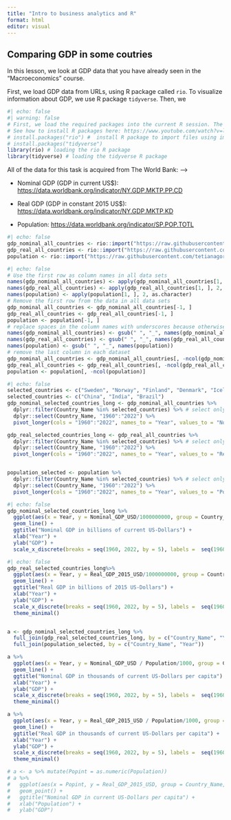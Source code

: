 ```yaml
---
title: "Intro to business analytics and R"
format: html
editor: visual
---
```


## Comparing GDP in some coutries

In this lesson, we look at GDP data that you have already seen in the "Macroeconomics" course.

First, we load GDP data from URLs, using R package called `rio`. To visualize information about GDP, we use R package `tidyverse`. Then, we

```r
#| echo: false
#| warning: false
# First, we load the required packages into the current R session. The packages rio and tidyverse should be installed beforehand.
# See how to install R packages here: https://www.youtube.com/watch?v=ljdfqMfWn_A&ab_channel=SheffieldMethodsInstitute
# install.packages("rio") #  install R package to import files using import function, see documentation https://cran.r-project.org/web/packages/rio/rio.pdf
# install.packages("tidyverse")
library(rio) # loading the rio R package
library(tidyverse) # loading the tidyverse R package
```

<!-- If the packages are not installed, the error is shown. That means that you have to first install the packages using `install.packages` function and then load them into the R session using `library` function. If you need to install the packages, you have to run the R chunk below instead of the one above. To do this, -->

<!-- 1.  comment the lines in the above R code chunk by adding \# in the beginning of each line before the word "library" (then the code will not be run by R) -->

<!-- 2.  delete the first \# in each line in the R chunk below to uncomment the lines -->

<!-- 3.  render the file again. -->

All of the data for this task is acquired from The World Bank: --\>

-   Nominal GDP (GDP in current US\$): <https://data.worldbank.org/indicator/NY.GDP.MKTP.PP.CD>

-   Real GDP (GDP in constant 2015 US\$): <https://data.worldbank.org/indicator/NY.GDP.MKTP.KD>

-   Population: <https://data.worldbank.org/indicator/SP.POP.TOTL>

```r
#| echo: false
gdp_nominal_all_countries <- rio::import("https://raw.githubusercontent.com/tetianagorbach/Business-Analytics/main/Week%201/gdp_nominal.csv")
gdp_real_all_countries <- rio::import("https://raw.githubusercontent.com/tetianagorbach/Business-Analytics/main/Week%201/gdp_real.csv")
population <- rio::import("https://raw.githubusercontent.com/tetianagorbach/Business-Analytics/main/Week%201/population.csv")
```

<!-- The first row in each data file is actually the column names. The following code sets the first row as column names and then removes the first row. -->

```r
#| echo: false
# Use the first row as column names in all data sets
names(gdp_nominal_all_countries) <- apply(gdp_nominal_all_countries[1, ], 2, as.character)
names(gdp_real_all_countries) <- apply(gdp_real_all_countries[1, ], 2, as.character)
names(population) <- apply(population[1, ], 2, as.character)
# Remove the first row from the data in all data sets
gdp_nominal_all_countries <- gdp_nominal_all_countries[-1, ]
gdp_real_all_countries <- gdp_real_all_countries[-1, ]
population <- population[-1, ]
# replace spaces in the column names with underscores because otherwise issues with variable names
names(gdp_nominal_all_countries) <- gsub(" ", "_", names(gdp_nominal_all_countries))
names(gdp_real_all_countries) <- gsub(" ", "_", names(gdp_real_all_countries))
names(population) <- gsub(" ", "_", names(population))
# remove the last column in each dataset
gdp_nominal_all_countries <- gdp_nominal_all_countries[, -ncol(gdp_nominal_all_countries)]
gdp_real_all_countries <- gdp_real_all_countries[, -ncol(gdp_real_all_countries)]
population <- population[, -ncol(population)]
```

```r
#| echo: false
selected_countries <- c("Sweden", "Norway", "Finland", "Denmark", "Iceland")
selected_countries <- c("China", "India", "Brazil")
gdp_nominal_selected_countries_long <- gdp_nominal_all_countries %>%
  dplyr::filter(Country_Name %in% selected_countries) %>% # select only three countries
  dplyr::select(Country_Name, "1960":"2022") %>%
  pivot_longer(cols = "1960":"2022", names_to = "Year", values_to = "Nominal_GDP_USD")

gdp_real_selected_countries_long <- gdp_real_all_countries %>%
  dplyr::filter(Country_Name %in% selected_countries) %>% # select only three countries
  dplyr::select(Country_Name, "1960":"2022") %>%
  pivot_longer(cols = "1960":"2022", names_to = "Year", values_to = "Real_GDP_2015_USD")


population_selected <- population %>%
  dplyr::filter(Country_Name %in% selected_countries) %>% # select only three countries
  dplyr::select(Country_Name, "1960":"2022") %>%
  pivot_longer(cols = "1960":"2022", names_to = "Year", values_to = "Population")
```

```r
#| echo: false
gdp_nominal_selected_countries_long %>%
  ggplot(aes(x = Year, y = Nominal_GDP_USD/1000000000, group = Country_Name, col = Country_Name)) +
  geom_line() +
  ggtitle("Nominal GDP in billions of current US-Dollars") +
  xlab("Year") +
  ylab("GDP") + 
  scale_x_discrete(breaks = seq(1960, 2022, by = 5), labels =  seq(1960, 2022, by = 5)) # display only every 5th year
```

```r
#| echo: false
gdp_real_selected_countries_long%>%
  ggplot(aes(x = Year, y = Real_GDP_2015_USD/1000000000, group = Country_Name, col = Country_Name)) +
  geom_line() +
  ggtitle("Real GDP in billions of 2015 US-Dollars") +
  xlab("Year") +
  ylab("GDP") + 
  scale_x_discrete(breaks = seq(1960, 2022, by = 5), labels =  seq(1960, 2022, by = 5)) +  # display only every 5th year
  theme_minimal()


a <- gdp_nominal_selected_countries_long %>%
  full_join(gdp_real_selected_countries_long, by = c("Country_Name", "Year")) %>%
  full_join(population_selected, by = c("Country_Name", "Year"))

a %>%
  ggplot(aes(x = Year, y = Nominal_GDP_USD / Population/1000, group = Country_Name, col = Country_Name)) +
  geom_line() +
  ggtitle("Nominal GDP in thousands of current US-Dollars per capita") +
  xlab("Year") +
  ylab("GDP") + 
  scale_x_discrete(breaks = seq(1960, 2022, by = 5), labels =  seq(1960, 2022, by = 5)) + # display only every 5th year
  theme_minimal()

a %>%
  ggplot(aes(x = Year, y = Real_GDP_2015_USD / Population/1000, group = Country_Name, col = Country_Name)) +
  geom_line() +
  ggtitle("Real GDP in thousands of current US-Dollars per capita") +
  xlab("Year") +
  ylab("GDP") +   
  scale_x_discrete(breaks = seq(1960, 2022, by = 5), labels =  seq(1960, 2022, by = 5)) +  # display only every 5th year
  theme_minimal()
```

```r
# a <- a %>% mutate(Popint = as.numeric(Population))
# a %>%
#   ggplot(aes(x = Popint, y = Real_GDP_2015_USD, group = Country_Name, col = Country_Name)) +
#   geom_point() +
#   ggtitle("Nominal GDP in current US-Dollars per capita") +
#   xlab("Population") +
#   ylab("GDP")
```
